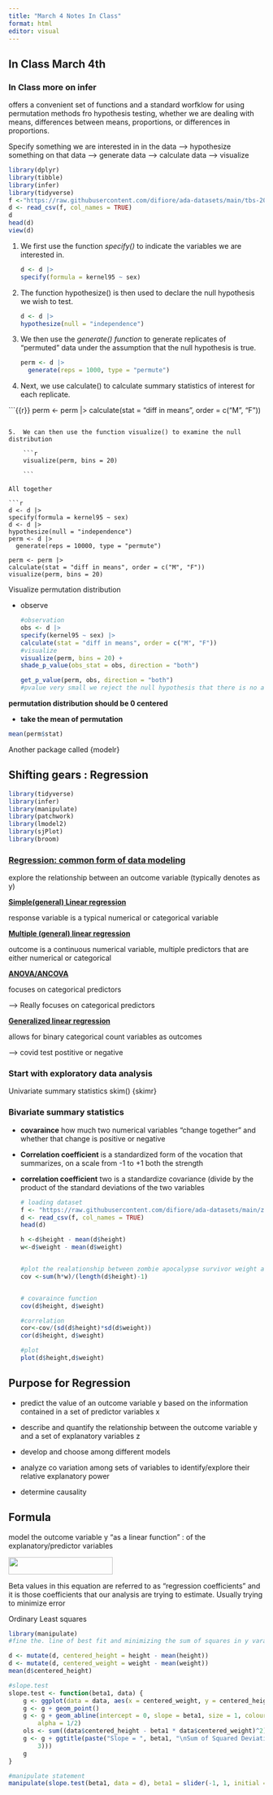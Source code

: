 ```yaml
---
title: "March 4 Notes In Class"
format: html
editor: visual
---
```


## In Class March 4th

### In Class more on infer

offers a convenient set of functions and a standard worfklow for using permutation methods fro hypothesis testing, whether we are dealing with means, differences between means, proportions, or differences in proportions.

Specify something we are interested in in the data –\> hypothesize something on that data —\> generate data —\> calculate data —\> visualize

```r
library(dplyr)
library(tibble)
library(infer)
library(tidyverse)
f <-"https://raw.githubusercontent.com/difiore/ada-datasets/main/tbs-2006-2008-ranges.csv"
d <- read_csv(f, col_names = TRUE)
d 
head(d)
view(d)
```

1.  We first use the function *specify()* to indicate the variables we are interested in.

    ```r
    d <- d |>
    specify(formula = kernel95 ~ sex)
    ```

2.  The function hypothesize() is then used to declare the null hypothesis we wish to test.

    ```r
    d <- d |>
    hypothesize(null = "independence")
    ```

3.  We then use the *generate() function* to generate replicates of “permuted” data under the assumption that the null hypothesis is true.

    ```r
    perm <- d |>
      generate(reps = 1000, type = "permute")
    ```

4.  Next, we use calculate() to calculate summary statistics of interest for each replicate.

```{{r}}
perm <- perm |>
calculate(stat = "diff in means", order = c("M", "F"))

```

5.  We can then use the function visualize() to examine the null distribution

    ```r
    visualize(perm, bins = 20)

    ```

All together

```r
d <- d |>
specify(formula = kernel95 ~ sex)
d <- d |>
hypothesize(null = "independence")
perm <- d |>
  generate(reps = 10000, type = "permute")

perm <- perm |>
calculate(stat = "diff in means", order = c("M", "F"))
visualize(perm, bins = 20)
```

Visualize permutation distribution

-   observe

    ```r
    #observation
    obs <- d |>
    specify(kernel95 ~ sex) |>
    calculate(stat = "diff in means", order = c("M", "F"))
    #visualize 
    visualize(perm, bins = 20) +
    shade_p_value(obs_stat = obs, direction = "both")

    get_p_value(perm, obs, direction = "both")
    #pvalue very small we reject the null hypothesis that there is no association based on sex 

    ```

**permutation distribution should be 0 centered**

-   **take the mean of permutation**

```r
mean(perm$stat)
```

Another package called {modelr}

## Shifting gears : Regression

```r
library(tidyverse)
library(infer)
library(manipulate)
library(patchwork)
library(lmodel2)
library(sjPlot)
library(broom)
```

### [Regression: common form of data modeling]{.underline}

explore the relationship between an outcome variable (typically denotes as y)

[**Simple(general) Linear regression**]{.underline}

response variable is a typical numerical or categorical variable

[**Multiple (general) linear regression**]{.underline}

outcome is a continuous numerical variable, multiple predictors that are either numerical or categorical

[**ANOVA/ANCOVA**]{.underline}

focuses on categorical predictors

--\> Really focuses on categorical predictors

[**Generalized linear regression**]{.underline}

allows for binary categorical count variables as outcomes

--\> covid test postitive or negative

### Start with exploratory data analysis

Univariate summary statistics skim() {skimr}

### Bivariate summary statistics

-   **covaraince** how much two numerical variables "change together" and whether that change is positive or negative

-   **Correlation coefficient** is a standardized form of the vocation that summarizes, on a scale from -1 to +1 both the strength

-   **correlation coefficient** two is a standardize covariance (divide by the product of the standard deviations of the two variables

    ```r
    # loading dataset 
    f <- "https://raw.githubusercontent.com/difiore/ada-datasets/main/zombies.csv"
    d <- read_csv(f, col_names = TRUE)
    head(d)

    h <-d$height - mean(d$height)
    w<-d$weight - mean(d$weight)


    #plot the realationship between zombie apocalypse survivor weight and zombie apocalypse survivor height 
    cov <-sum(h*w)/(length(d$height)-1)


    # covaraince function 
    cov(d$height, d$weight)

    #correlation
    cor<-cov/(sd(d$height)*sd(d$weight))
    cor(d$height, d$weight)

    #plot
    plot(d$height,d$weight)
    ```

## Purpose for Regression

-   predict the value of an outcome variable y based on the information contained in a set of predictor variables x

-   describe and quantify the relationship between the outcome variable y and a set of explanatory variables z

-   develop and choose among different models

-   analyze co variation among sets of variables to identify/explore their relative explanatory power

-   determine causality

## Formula

model the outcome variable y "as a linear function" : of the explanatory/predictor variables

![](images/Screenshot%202025-03-04%20at%204.37.07%20PM.png){width="205" height="34"}

Beta values in this equation are referred to as "regression coefficients" and it is those coefficients that our analysis are trying to estimate. Usually trying to minimize error

Ordinary Least squares

```r
library(manipulate)
#fine the. line of best fit and minimizing the sum of squares in y varaible / response varaible

d <- mutate(d, centered_height = height - mean(height))
d <- mutate(d, centered_weight = weight - mean(weight))
mean(d$centered_height)

#slope.test 
slope.test <- function(beta1, data) {
    g <- ggplot(data = data, aes(x = centered_weight, y = centered_height))
    g <- g + geom_point()
    g <- g + geom_abline(intercept = 0, slope = beta1, size = 1, colour = "blue",
        alpha = 1/2)
    ols <- sum((data$centered_height - beta1 * data$centered_weight)^2)
    g <- g + ggtitle(paste("Slope = ", beta1, "\nSum of Squared Deviations = ", round(ols,
        3)))
    g
}

#manipulate statement
manipulate(slope.test(beta1, data = d), beta1 = slider(-1, 1, initial = 0, step = 0.005))
```

```         
```
